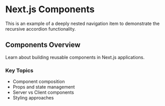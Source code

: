 # Next.js Components

This is an example of a deeply nested navigation item to demonstrate the recursive accordion functionality.

## Components Overview

Learn about building reusable components in Next.js applications.

### Key Topics

- Component composition
- Props and state management
- Server vs Client components
- Styling approaches
